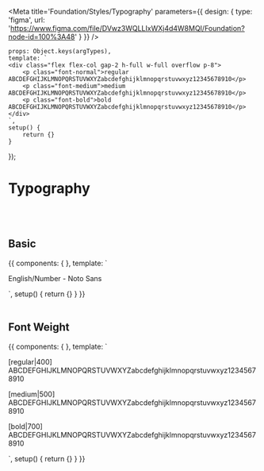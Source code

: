 


<Meta title='Foundation/Styles/Typography' parameters={{
    design: {
        type: 'figma',
        url: 'https://www.figma.com/file/DVwz3WQLLIxWXj4d4W8MQI/Foundation?node-id=100%3A48'
    }
}} />


    props: Object.keys(argTypes),
    template: `
    <div class="flex flex-col gap-2 h-full w-full overflow p-8">
        <p class="font-normal">regular ABCDEFGHIJKLMNOPQRSTUVWXYZabcdefghijklmnopqrstuvwxyz12345678910</p>
        <p class="font-medium">medium ABCDEFGHIJKLMNOPQRSTUVWXYZabcdefghijklmnopqrstuvwxyz12345678910</p>
        <p class="font-bold">bold ABCDEFGHIJKLMNOPQRSTUVWXYZabcdefghijklmnopqrstuvwxyz12345678910</p>
    </div>
    `,
    setup() {
        return {}
    }
});


# Typography
<br/>
<br/>

## Basic

<Canvas>
    <Story name="Basic">
        {{
            components: { },
            template: `
                <div class="h-full w-full overflow p-8 flex flex-col gap-2">
                    <p>English/Number - Noto Sans</p>
                </div>
            `,
            setup() {
                return {}
            }
        }}
    </Story>
</Canvas>

<br/>
<br/>

## Font Weight

<Canvas>
    <Story name="Font Weight">
        {{
            components: { },
            template: `
                <div class="h-full w-full overflow p-8 flex flex-col gap-2">
                    <p class="font-normal">[regular|400] ABCDEFGHIJKLMNOPQRSTUVWXYZabcdefghijklmnopqrstuvwxyz12345678910</p>
                    <p class="font-medium">[medium|500] ABCDEFGHIJKLMNOPQRSTUVWXYZabcdefghijklmnopqrstuvwxyz12345678910</p>
                    <p class="font-bold">[bold|700] ABCDEFGHIJKLMNOPQRSTUVWXYZabcdefghijklmnopqrstuvwxyz12345678910</p>
                </div>
            `,
            setup() {
                return {}
            }
        }}
    </Story>
</Canvas>

<br/>
<br/>



